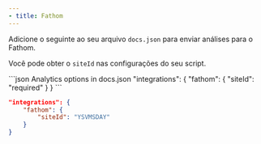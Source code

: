 ```yaml
---
- title: Fathom
---
```


Adicione o seguinte ao seu arquivo `docs.json` para enviar análises para o Fathom.

Você pode obter o `siteId` nas configurações do seu script.

<CodeGroup>
  ```json Analytics options in docs.json
  "integrations": {
      "fathom": {
          "siteId": "required"
      }
  }
  ```

  ```json Example
  "integrations": {
      "fathom": {
          "siteId": "YSVMSDAY"
      }
  }
  ```
</CodeGroup>

